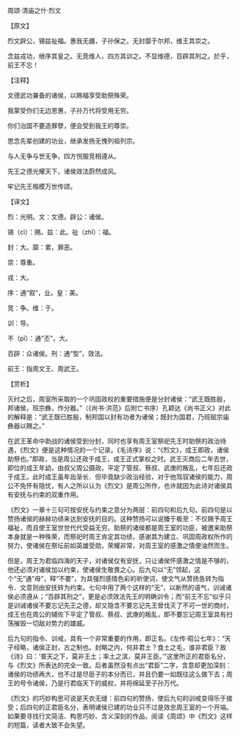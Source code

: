 

周颂·清庙之什·烈文

【原文】

烈文辟公，锡兹祉福。惠我无疆，子孙保之。无封靡于尔邦，维王其崇之。

念兹戎功，继序其皇之。无竞维人，四方其训之。不显维德，百辟其刑之。於乎，前王不忘！

【注释】

文德武功兼备的诸侯，以赐福享受助祭殊荣。

我蒙受你们无边恩惠，子孙万代将受用无穷。

你们治国不要造罪孽，便会受到我王的尊崇。

思念先辈创建的功业，继承发扬无愧列祖列宗。

与人无争与世无争，四方悦服竞相遵从。

先王之德光耀天下，诸侯效法蔚然成风。

牢记先王楷模万世传颂。

【译文】

烈：光明。文：文德。辟公：诸侯。

锡（cì）：赐。兹：此。祉（zhǐ）：福。

封：大。靡：累，罪恶。

崇：尊重。

戎：大。

序：通“叙”，业。皇：美。

竞：争。维：于。

训：导。

不（pī）：通“丕”，大。

百辟：众诸侯。刑：通“型”，效法。

前王：指周文王、周武王。

【赏析】

灭纣之后，周室所采取的一个巩固政权的重要措施便是分封诸侯：“武王既胜殷，邦诸侯，班宗彝，作分器。”（《尚书·洪范》后附亡书序）孔颖达《尚书正义》对此的解释是：“武王既已胜殷，制邦国以封有功者为诸侯；既封为国君，乃班赋宗庙彝器以赐之。”

在武王革命中助战的诸侯受到分封，同时也享有周王室祭祀先王时助祭的政治待遇，《烈文》便是这种情况的一个记录。《毛诗序》说：“《烈文》，成王即政，诸侯助祭也。”即政，当是周公还政于成王，成王正式掌权之时。武王灭商后二年去世，即位的成王年幼，由叔父周公摄政，平定了管叔、蔡叔、武庚的叛乱，七年后还政于成王。此时成王虽年齿渐长．但毕竟缺少政治经验，对于他驾驭诸侯的能力，周公不免怀有隐忧，有人之所以认为《烈文》是周公所作，也许就因为此诗对诸侯具有安抚与约束的双重作用。

《烈文》一章十三句可按安抚与约束之意分为两层：前四句和后九句。前四句是以赞扬诸侯的赫赫功绩来达到安抚的目的。这种赞扬可以说臻于极至：不仅赐予周王福祉，而且使王室世世代代受益无穷。助祭的诸侯都是周王室的功臣，被邀来助祭本身就是一种殊荣，而祭祀时周王肯定其功绩，感谢其为建立、巩固周政权所作的努力，使诸侯在祭坛前如英雄受勋，荣耀非常，对周王室的感激之情便油然而生。

但是，周王为君临四海的天子，对诸侯仅有安抚，只让诸侯怀感激之情是不够的，他还必须对诸侯加以约束，使诸侯生敬畏之心。后九句以“无”领起，这个“无”通“毋”，释“不要”，为具强烈感情色彩的祈使词，使文气从赞扬急转为指令．文意则由安抚转为约束。七句中用了两个这样的“无”，以断然的语气，训诫诸侯必须遵从；“百辟其刑之”，更是必须效法先王的明确训令；而“前王不忘”似乎只是训诫诸侯不要忘记先王之德，却又隐含不要忘记先王曾伐灭了不可一世的商纣，成王也在周公的辅佐下平定了管叔、蔡叔、武庚的叛乱，即不要忘记周王室具有扫荡摧毁一切敌对势力的雄威。

后九句的指令、训戒，具有一个非常重要的作用，即正名。《左传·昭公七年》：“天子经略，诸侯正封，古之制也。封略之内，何非君土？食土之毛，谁非君臣？故《诗》曰：‘普天之下，莫非王土；率土之滨，莫非王臣。’”这里所正的君臣名分，与《烈文》所表达的完全一致。后者虽然没有点出“君臣”二字，含意却更加深刻：诸侯的功绩再大，也不过是尽臣子的本分而已，并且仍要一如既往这么做下去；周王的号令诸侯，乃是行君临天下的威权，并将绵延至子孙万代。

《烈文》的巧妙构思可说是天衣无缝：前四句的赞扬，使后九句的训戒变得乐于接受；后四句的正君臣名分，表明诸侯已建的功业只不过是效忠周王室的一个开端。如果要寻找行文简洁、构思巧妙、含义深刻的作品，阅读《周颂》中《烈文》这样的短篇，读者大致不会失望。

